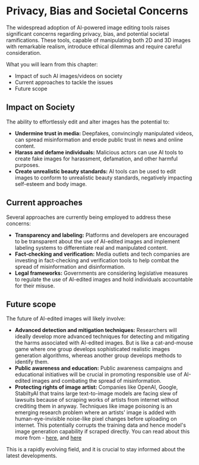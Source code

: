 # Privacy, Bias and Societal Concerns

The widespread adoption of AI-powered image editing tools raises significant concerns regarding privacy, bias, and potential societal ramifications. These tools, capable of manipulating both 2D and 3D images with remarkable realism, introduce ethical dilemmas and require careful consideration.

What you will learn from this chapter:

- Impact of such AI images/videos on society
- Current approaches to tackle the issues
- Future scope

## Impact on Society
The ability to effortlessly edit and alter images has the potential to:

- **Undermine trust in media:** Deepfakes, convincingly manipulated videos, can spread misinformation and erode public trust in news and online content.
- **Harass and defame individuals:** Malicious actors can use AI tools to create fake images for harassment, defamation, and other harmful purposes.
- **Create unrealistic beauty standards:** AI tools can be used to edit images to conform to unrealistic beauty standards, negatively impacting self-esteem and body image.

## Current approaches
Several approaches are currently being employed to address these concerns:

- **Transparency and labeling:** Platforms and developers are encouraged to be transparent about the use of AI-edited images and implement labeling systems to differentiate real and manipulated content.
- **Fact-checking and verification:** Media outlets and tech companies are investing in fact-checking and verification tools to help combat the spread of misinformation and disinformation.
- **Legal frameworks:** Governments are considering legislative measures to regulate the use of AI-edited images and hold individuals accountable for their misuse.

## Future scope
The future of AI-edited images will likely involve:

- **Advanced detection and mitigation techniques:** Researchers will ideally develop more advanced techniques for detecting and mitigating the harms associated with AI-edited images. But is like a cat-and-mouse game where one group develops sophisticated realistic images generation algorithms, whereas another group develops methods to identify them.
- **Public awareness and education:** Public awareness campaigns and educational initiatives will be crucial in promoting responsible use of AI-edited images and combating the spread of misinformation.
- **Protecting rights of image artist:** Companies like OpenAI, Google, StabiltyAI that trains large text-to-image models are facing slew of lawsuits because of scraping works of artists from internet without crediting them in anyway. Techniques like image poisoning is an emerging research problem where an artists' image is added with human-eye-invisible noise-like pixel changes before uploading on internet. This potentially corrupts the training data and hence model's image generation capability if scraped directly. You can read about this more from - [here](https://www.technologyreview.com/2023/10/23/1082189/data-poisoning-artists-fight-generative-ai/), and [here](https://arxiv.org/abs/2310.13828)

This is a rapidly evolving field, and it is crucial to stay informed about the latest developments.